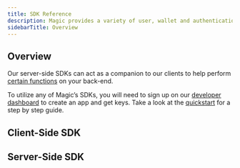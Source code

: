 ```yaml
---
title: SDK Reference
description: Magic provides a variety of user, wallet and authentication methods in multiple languages and frameworks for web and mobile.
sidebarTitle: Overview
---
```


## Overview

Our server-side SDKs can act as a companion to our clients to help perform [certain functions](/docs/embedded-wallet/api/server-side-sdks/overview#use-cases) on your back-end.

To utilize any of Magic’s SDKs, you will need to sign up on our [developer dashboard](https://dashboard.magic.link/) to create an app and get keys. Take a look at the [quickstart](/docs/embedded-wallet/quickstart/overview) for a step by step guide.

## ⁠Client-Side SDK

<CardGroup cols={3}>
  <Card title="JavaScript" icon="js" href="/docs/embedded-wallet/api/client-side-sdks/javascript" horizontal iconType="solid"/>
  <Card title="React Native" icon="react" href="/docs/embedded-wallet/api/client-side-sdks/react-native" horizontal iconType="solid"/>
  <Card title="Android" icon="android" href="/docs/embedded-wallet/api/client-side-sdks/android" horizontal iconType="solid"/>
  <Card title="iOS" icon="apple" href="/docs/embedded-wallet/api/client-side-sdks/ios" horizontal iconType="solid"/>
  <Card title="Flutter" icon="flutter" href="/docs/embedded-wallet/api/client-side-sdks/flutter"horizontal  iconType="solid"/>
</CardGroup>

## Server-Side SDK
<CardGroup cols={3}>
  <Card title="Overview" icon="server" href="/docs/embedded-wallet/api/server-side-sdks/overview"horizontal  iconType="solid"/>
  <Card title="Python" icon="python" href="/docs/embedded-wallet/api/server-side-sdks/python" horizontal iconType="solid"/>
  <Card title="Node" icon="node-js" href="/docs/embedded-wallet/api/server-side-sdks/node" horizontal iconType="solid"/>
</CardGroup>
